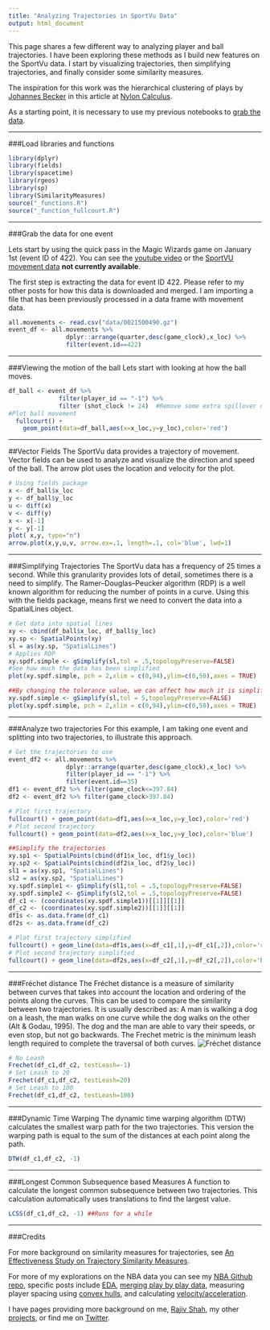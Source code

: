 ```yaml
---
title: "Analyzing Trajectories in SportVu Data"
output: html_document
---
```


This page shares a few different way to analyzing player and ball trajectories. I have been exploring these methods as I build new features on the SportVu data. I start by visualizing trajectories, then simplifying trajectories, and finally consider some similarity measures.

The inspiration for this work was the hierarchical clustering of plays by [Johannes Becker](https://twitter.com/sportstribution) in this article at [Nylon Calculus](http://nyloncalculus.com/2015/10/26/deep-dives-sportvu-xs-and-os-a-proof-of-concept/).

As a starting point, it is necessary to use my previous notebooks to [grab the data](http://projects.rajivshah.com/sportvu/EDA_NBA_SportVu.html).

***
###Load libraries and functions
```r
library(dplyr)
library(fields)
library(spacetime)
library(rgeos)
library(sp)
library(SimilarityMeasures)
source("_functions.R")
source("_function_fullcourt.R")
```

***
###Grab the data for one event

Lets start by using the quick pass in the Magic Wizards game on January 1st (event ID of 422).  You can see the [youtube video](https://www.youtube.com/watch?v=QjJE2aNzOm4) or the [SportVU movement data](http://stats.nba.com/game/#!/0021500490/playbyplay/#play422~) **not currently available**.

The first step is extracting the data for event ID 422. Please refer to my other posts for how this data is downloaded and merged. I am importing a file that has been previously processed in a data frame with movement data.
```r
all.movements <- read.csv("data/0021500490.gz")
event_df <- all.movements %>% 
                dplyr::arrange(quarter,desc(game_clock),x_loc) %>% 
                filter(event.id==422)
```

***
###Viewing the motion of the ball
Lets start with looking at how the ball moves.  

```r
df_ball <- event_df %>% 
              filter(player_id == "-1") %>% 
              filter (shot_clock != 24)  #Remove some extra spillover data from the next event
#Plot ball movement
  fullcourt() + 
    geom_point(data=df_ball,aes(x=x_loc,y=y_loc),color='red') 
```

***
##Vector Fields
The SportVu data provides a trajectory of movement.  Vector fields can be used to analyze and visualize the direction and speed of the ball.  The arrow plot uses the location and velocity for the plot.

```r
# Using fields package 
x <- df_ball$x_loc
y <- df_ball$y_loc
u <- diff(x)
v <- diff(y)
x <- x[-1]
y <- y[-1]
plot( x,y, type="n")
arrow.plot(x,y,u,v, arrow.ex=.1, length=.1, col='blue', lwd=1)

```  

***
###Simplifying Trajectories
The SportVu data has a frequency of 25 times a second.  While this granularity provides lots of detail, sometimes there is a need to simplify. The Ramer–Douglas–Peucker algorithm (RDP) is a well known algorithm for reducing the number of points in a curve. Using this with the fields package, means first we need to convert the data into a SpatialLines object.


```r
# Get data into spatial lines
xy <- cbind(df_ball$x_loc, df_ball$y_loc)
xy.sp <- SpatialPoints(xy)
sl = as(xy.sp, "SpatialLines")
# Applies RDP
xy.spdf.simple <- gSimplify(sl,tol = .5,topologyPreserve=FALSE)
#See how much the data has been simplified
plot(xy.spdf.simple, pch = 2,xlim = c(0,94),ylim=c(0,50),axes = TRUE)

##By changing the tolerance value, we can affect how much it is simplified
xy.spdf.simple <- gSimplify(sl,tol = 5,topologyPreserve=FALSE)
plot(xy.spdf.simple, pch = 2,xlim = c(0,94),ylim=c(0,50),axes = TRUE)

```  

***
###Analyze two trajectories
For this example, I am taking one event and splitting into two trajectories, to illustrate this approach.  
```r
# Get the trajectories to use
event_df2 <- all.movements %>% 
                dplyr::arrange(quarter,desc(game_clock),x_loc) %>% 
                filter(player_id == "-1") %>% 
                filter(event.id==35)
df1 <- event_df2 %>% filter(game_clock<=397.84)
df2 <- event_df2 %>% filter(game_clock>397.84)

# Plot first trajectory
fullcourt() + geom_point(data=df1,aes(x=x_loc,y=y_loc),color='red') 
# Plot second trajectory
fullcourt() + geom_point(data=df2,aes(x=x_loc,y=y_loc),color='blue') 

##Simplify the trajectories
xy.sp1 <- SpatialPoints(cbind(df1$x_loc, df1$y_loc))
xy.sp2 <- SpatialPoints(cbind(df2$x_loc, df2$y_loc))
sl1 = as(xy.sp1, "SpatialLines")
sl2 = as(xy.sp2, "SpatialLines")
xy.spdf.simple1 <- gSimplify(sl1,tol = .5,topologyPreserve=FALSE)
xy.spdf.simple2 <- gSimplify(sl2,tol = .5,topologyPreserve=FALSE)
df_c1 <- (coordinates(xy.spdf.simple1))[[1]][[1]]
df_c2 <- (coordinates(xy.spdf.simple2))[[1]][[1]]
df1s <- as.data.frame(df_c1)
df2s <- as.data.frame(df_c2)

# Plot first trajectory simplified
fullcourt() + geom_line(data=df1s,aes(x=df_c1[,1],y=df_c1[,2]),color='red') 
# Plot second trajectory simplified
fullcourt() + geom_line(data=df2s,aes(x=df_c2[,1],y=df_c2[,2]),color='blue') 
```


***
###Fréchet distance
The Fréchet distance is a measure of similarity between curves that takes into account the location and ordering of the points along the curves. This can be used to compare the similarity between two trajectories. It is usually described as: A man is walking a dog on a leash, the man walks on one curve while the dog walks on the other (Alt & Godau, 1995). The dog and the man are able to vary their speeds, or even stop, but not go backwards. The Frechet metric is the minimum leash length required to complete the traversal of both curves.
![Fréchet distance](http://www.electro-tech-online.com/attachments/frechet-distance-png.93759/)

```r
# No Leash
Frechet(df_c1,df_c2, testLeash=-1)
# Set Leash to 20
Frechet(df_c1,df_c2, testLeash=20)
# Set Leash to 100
Frechet(df_c1,df_c2, testLeash=100)

```
***
###Dynamic Time Warping
The dynamic time warping algorithm (DTW) calculates the smallest warp path for the two trajectories.
This version the warping path is equal to the sum of the distances at each point along the path. 

```r
DTW(df_c1,df_c2, -1)
```
***
###Longest Common Subsequence based Measures
A function to calculate the longest common subsequence between two trajectories. This calculation
automatically uses translations to find the largest value.
```r
LCSS(df_c1,df_c2, -1) ##Runs for a while
```
***
###Credits

For more background on similarity measures for trajectories, see [An Effectiveness Study on Trajectory Similarity Measures](http://crpit.com/confpapers/CRPITV137Wang.pdf).

For more of my explorations on the NBA data you can see my [NBA Github repo](https://github.com/rajshah4/NBA_SportVu), specific posts include [EDA](http://projects.rajivshah.com/sportvu/EDA_NBA_SportVu.html), [merging play by play data](http://projects.rajivshah.com/sportvu/PBP_NBA_SportVu.html), measuring player spacing using [convex hulls](http://projects.rajivshah.com/sportvu/Chull_NBA_SportVu.html), and calculating [velocity/acceleration](http://projects.rajivshah.com/sportvu/Velocity_NBA_SportVu.html).

I have pages providing more background on me, [Rajiv Shah](http://www.rajivshah.com), my other [projects](http://projects.rajivshah.com), or find me on [Twitter](http://twitter.com/rajcs4).
